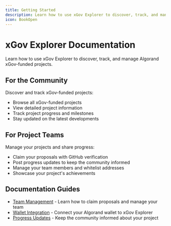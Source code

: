 ```yaml
---
title: Getting Started
description: Learn how to use xGov Explorer to discover, track, and manage Algorand xGov-funded projects.
icon: BookOpen
---
```


# xGov Explorer Documentation

Learn how to use xGov Explorer to discover, track, and manage Algorand xGov-funded projects.

## For the Community

Discover and track xGov-funded projects:

- Browse all xGov-funded projects
- View detailed project information
- Track project progress and milestones
- Stay updated on the latest developments

## For Project Teams

Manage your projects and share progress:

- Claim your proposals with GitHub verification
- Post progress updates to keep the community informed
- Manage your team members and whitelist addresses
- Showcase your project's achievements

## Documentation Guides

- [Team Management](/docs/team-management) - Learn how to claim proposals and manage your team
- [Wallet Integration](/docs/wallet-integration) - Connect your Algorand wallet to xGov Explorer
- [Progress Updates](/docs/progress-updates) - Keep the community informed about your project

